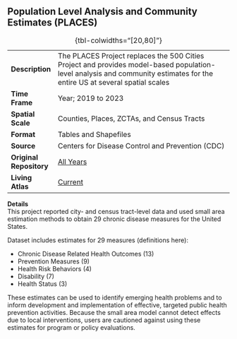 ## Population Level Analysis and Community Estimates (PLACES)

|                         |                                                                                                                                                                           |
|---------------|---------------------------------------------------------|
| **Description**         | The PLACES Project replaces the 500 Cities Project and provides model-based population-level analysis and community estimates for the entire US at several spatial scales |
| **Time Frame**          | Year; 2019 to 2023                                                                                                                                                        |
| **Spatial Scale**       | Counties, Places, ZCTAs, and Census Tracts                                                                                                                                |
| **Format**              | Tables and Shapefiles                                                                                                                                                     |
| **Source**              | Centers for Disease Control and Prevention (CDC)                                                                                                                          |
| **Original Repository** | [All Years](https://data.cdc.gov/browse?category=500+Cities+%26+Places)                                                                                                   |
| **Living Atlas**        | [Current](https://www.arcgis.com/home/item.html?id=3b7221d4e47740cab9235b839fa55cd7)                                                                                      |

: {tbl-colwidths="\[20,80\]"}

**Details**\
This project reported city- and census tract-level data and used small area estimation methods to obtain 29 chronic disease measures for the United States.

Dataset includes estimates for 29 measures (definitions here):

-   Chronic Disease Related Health Outcomes (13)
-   Prevention Measures (9)
-   Health Risk Behaviors (4)
-   Disability (7)
-   Health Status (3)

These estimates can be used to identify emerging health problems and to inform development and implementation of effective, targeted public health prevention activities. Because the small area model cannot detect effects due to local interventions, users are cautioned against using these estimates for program or policy evaluations.
